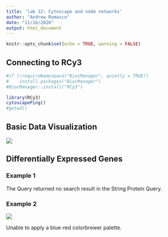 ```yaml
---
title: 'lab 12: Cytoscape and node networks'
author: "Andrew Romasco"
date: "11/16/2020"
output: html_document
---
```


```r
knitr::opts_chunk$set(echo = TRUE, warning = FALSE)
```

## Connecting to RCy3

```r
#if (!requireNamespace("BiocManager", quietly = TRUE))
#    install.packages("BiocManager")
#BiocManager::install("RCy3")

library(RCy3)
cytoscapePing()
#getwd()

```

## Basic Data Visualization

![](C:/Users/27swi/OneDrive/Documents/Andrew UMass Amherst Undergrad/Andrew Year 4 UMass/Fall 2020/Bio 597GE Genomics/genomics-course/images/Cytoscope_yeast_img1.png)

## Differentially Expressed Genes

### Example 1

The Query returned no search result in the String Protein Query.


### Example 2

![](C:/Users/27swi/OneDrive/Documents/Andrew UMass Amherst Undergrad/Andrew Year 4 UMass/Fall 2020/Bio 597GE Genomics/genomics-course/images/String Network - ovarian cancer ex2.png)

Unable to apply a blue-red colorbrewer palette.

